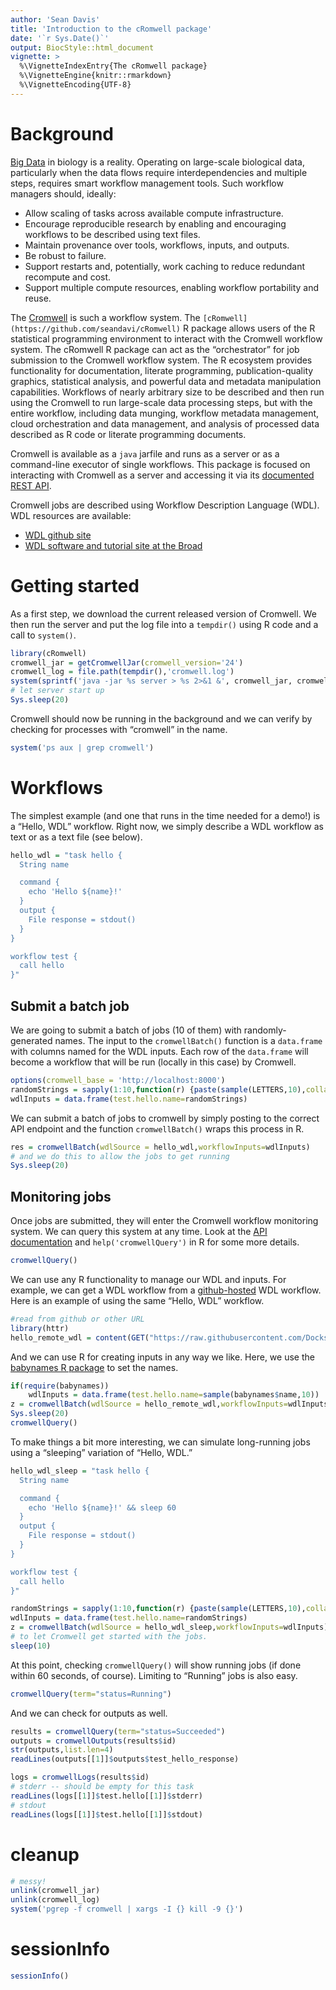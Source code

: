 ```yaml
--- 
author: 'Sean Davis' 
title: 'Introduction to the cRomwell package'
date: '`r Sys.Date()`' 
output: BiocStyle::html_document 
vignette: >
  %\VignetteIndexEntry{The cRomwell package}
  %\VignetteEngine{knitr::rmarkdown} 
  %\VignetteEncoding{UTF-8}
---
```

# Background

[Big Data](https://en.wikipedia.org/wiki/Big_data) in biology is a
reality. Operating on large-scale biological data, particularly when
the data flows require interdependencies and multiple steps, requires
smart workflow management tools. Such workflow managers should,
ideally:

- Allow scaling of tasks across available compute infrastructure.
- Encourage reproducible research by enabling and encouraging
  workflows to be described using text files.
- Maintain provenance over tools, workflows, inputs, and outputs.
- Be robust to failure.
- Support restarts and, potentially, work caching to reduce redundant
  recompute and cost.
- Support multiple compute resources, enabling workflow portability
  and reuse.

The [Cromwell](https://github.com/broadinstitute/cromwell) is such a
workflow system. The
`[cRomwell](https://github.com/seandavi/cRomwell)` R package allows
users of the R statistical programming environment to interact with
the Cromwell workflow system. The cRomwell R package can act as the
"orchestrator" for job submission to the Cromwell workflow system. The
R ecosystem provides functionality for documentation, literate
programming, publication-quality graphics, statistical analysis, and
powerful data and metadata manipulation capabilities. Workflows of
nearly arbitrary size to be described and then run using the Cromwell
to run large-scale data processing steps, but with the entire
workflow, including data munging, workflow metadata management, cloud
orchestration and data management, and analysis of processed data
described as R code or literate programming documents.

Cromwell is available as a `java` jarfile and runs as a server or as a
command-line executor of single workflows. This package is focused on
interacting with Cromwell as a server and accessing it via
its
[documented REST API](https://github.com/broadinstitute/cromwell#rest-api).

Cromwell jobs are described using Workflow Description Language
(WDL). WDL resources are available:

- [WDL github site](https://github.com/broadinstitute/wdl)
- [WDL software and tutorial site at the Broad](https://software.broadinstitute.org/wdl/)

# Getting started

As a first step, we download the current released version of
Cromwell. We then run the server and put the log file into a
`tempdir()` using R code and a call to `system()`.

```r
library(cRomwell)
cromwell_jar = getCromwellJar(cromwell_version='24')
cromwell_log = file.path(tempdir(),'cromwell.log')
system(sprintf('java -jar %s server > %s 2>&1 &', cromwell_jar, cromwell_log))
# let server start up
Sys.sleep(20)
```

Cromwell should now be running in the background and we can verify by checking for processes with "cromwell" in the name.

```r
system('ps aux | grep cromwell')
```
# Workflows

The simplest example (and one that runs in the time needed for a demo!) is a "Hello, WDL" workflow. Right now, we simply describe a WDL workflow as text or as a text file (see below).

```r
hello_wdl = "task hello {
  String name

  command {
    echo 'Hello ${name}!'
  }
  output {
    File response = stdout()
  }
}

workflow test {
  call hello
}"
```

## Submit a batch job

We are going to submit a batch of jobs (10 of them) with
randomly-generated names. The input to the `cromwellBatch()` function
is a `data.frame` with columns named for the WDL inputs. Each row of
the `data.frame` will become a workflow that will be run (locally in
this case) by Cromwell.

```r
options(cromwell_base = 'http://localhost:8000')
randomStrings = sapply(1:10,function(r) {paste(sample(LETTERS,10),collapse="")})
wdlInputs = data.frame(test.hello.name=randomStrings)
```
We can submit a batch of jobs to cromwell by simply posting to the
correct API endpoint and the function `cromwellBatch()` wraps this
process in R.

```r
res = cromwellBatch(wdlSource = hello_wdl,workflowInputs=wdlInputs)
# and we do this to allow the jobs to get running
Sys.sleep(20)
```

## Monitoring jobs

Once jobs are submitted, they will enter the Cromwell workflow
monitoring system. We can query this system at any time. Look at
the [API documentation]() and `help('cromwellQuery')` in R for some
more details.

```r
cromwellQuery()
```

We can use any R functionality to manage our WDL and inputs. For
example, we can get a WDL workflow from
a
[github-hosted](https://github.com/DockstoreTestUser/dockstore-whalesay/blob/master/Dockstore.wdl) WDL
workflow. Here is an example of using the same "Hello, WDL" workflow.

```r
#read from github or other URL
library(httr)
hello_remote_wdl = content(GET("https://raw.githubusercontent.com/DockstoreTestUser/dockstore-whalesay/master/Dockstore.wdl"),'text')
```
And we can use R for creating inputs in any way we like. Here, we use
the
[babynames R package](https://cran.r-project.org/package=babynames) to
set the names.

```r
if(require(babynames))
    wdlInputs = data.frame(test.hello.name=sample(babynames$name,10))
z = cromwellBatch(wdlSource = hello_remote_wdl,workflowInputs=wdlInputs)
Sys.sleep(20)
cromwellQuery()
```

To make things a bit more interesting, we can simulate long-running
jobs using a "sleeping" variation of "Hello, WDL."


```r
hello_wdl_sleep = "task hello {
  String name

  command {
    echo 'Hello ${name}!' && sleep 60
  }
  output {
    File response = stdout()
  }
}

workflow test {
  call hello
}"
```

```r
randomStrings = sapply(1:10,function(r) {paste(sample(LETTERS,10),collapse="")})
wdlInputs = data.frame(test.hello.name=randomStrings)
z = cromwellBatch(wdlSource = hello_wdl_sleep,workflowInputs=wdlInputs)
# to let Cromwell get started with the jobs.
sleep(10)
```

At this point, checking `cromwellQuery()` will show running jobs (if done within 60 seconds, of course). Limiting to "Running" jobs is also easy.

```r
cromwellQuery(term="status=Running")
```

And we can check for outputs as well.

```r
results = cromwellQuery(term="status=Succeeded")
outputs = cromwellOutputs(results$id)
str(outputs,list.len=4)
readLines(outputs[[1]]$outputs$test_hello_response)
```

```r
logs = cromwellLogs(results$id)
# stderr -- should be empty for this task
readLines(logs[[1]]$test.hello[[1]]$stderr)
# stdout
readLines(logs[[1]]$test.hello[[1]]$stdout)
```

# cleanup

```r
# messy!
unlink(cromwell_jar)
unlink(cromwell_log)
system('pgrep -f cromwell | xargs -I {} kill -9 {}')
```

# sessionInfo

```r
sessionInfo()
```
